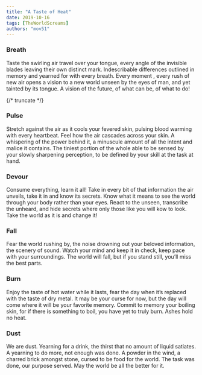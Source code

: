 ```yaml
---
title: "A Taste of Heat"
date: 2019-10-16
tags: [TheWorldScreams]
authors: "mov51"
---
```



### Breath

Taste the swirling air travel over your tongue, every angle of the invisible blades leaving their own distinct mark. Indescribable differences outlined in memory and yearned for with every breath. Every moment , every rush of new air opens a vision to a new world unseen by the eyes of man, and yet tainted by its tongue. A vision of the future, of what can be, of what to do!

{/* truncate */}

### Pulse

Stretch against the air as it cools your fevered skin, pulsing blood warming with every heartbeat. Feel how the air cascades across your skin. A whispering of the power behind it, a minuscule amount of all the intent and malice it contains. The tiniest portion of the whole able to be sensed by your slowly sharpening perception, to be defined by your skill at the task at hand.

### Devour

Consume everything, learn it all! Take in every bit of that information the air unveils, take it in and know its secrets. Know what it means to see the world through your body rather than your eyes. React to the unseen, transcribe the unheard, and hide secrets where only those like you will kow to look. Take the world as it is and change it!

### Fall

Fear the world rushing by, the noise drowning out your beloved information, the scenery of sound. Watch your mind and keep it in check, keep pace with your surroundings. The world will fall, but if you stand still, you’ll miss the best parts.

### Burn

Enjoy the taste of hot water while it lasts, fear the day when it’s replaced with the taste of dry metal. It may be your curse for now, but the day will come where it will be your favorite memory. Commit to memory your boiling skin, for if there is something to boil, you have yet to truly burn. Ashes hold no heat.

### Dust

We are dust. Yearning for a drink, the thirst that no amount of liquid satiates. A yearning to do more, not enough was done. A powder in the wind, a charred brick amongst stone, cursed to be food for the world. The task was done, our purpose served. May the world be all the better for it.

